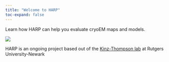 ```yaml
---
title: "Welcome to HARP"
toc-expand: false
---
```

Learn how HARP can help you evaluate cryoEM maps and models.

![](images/Fig1_v2.png){fig-alt="The profile is inspired by a (upsidedown?) harp"}

HARP is an ongoing project based out of the [Kinz-Thompson lab](https://ckinzthompson.github.io) at Rutgers University-Newark
